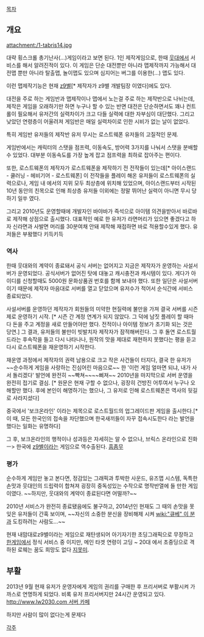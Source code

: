 [[목차]]
== 개요 ==
attachment:/1-tabris14.jpg

대략 횡스크롤 총기난사(...)게임이라고 보면 된다.
1인 제작게임으로, 한때 [[웃대]]에서 서비스를 해서 알려진적이 있다.
이 게임은 단순 대전뿐만 아니라 맵제작까지 가능해서 대전맵 뿐만 아니라 탈출맵, 놀이맵도 있으며 심지어는 버그를 이용한(...) 맵도 있다.

이런 맵제작기능은 현재 [[z9별]][* 제작자가 z9별 개발팀장 이였다]에도 있다.

대전을 주로 하는 게임반과 맵제작이나 맵에서 노는걸 주로 하는 제작반으로 나뉘는데, 제작은 게임을 오래하기만 하면 누구나 할 수 있는 반면 대전은 단순하면서도 꽤나 컨트롤이 필요해서 유저간의 실력차이가 크고 다들 실력에 대한 자부심이 대단했다. 그리고 낮았던 연령층이 어울려져 게임반은 매일 실력차이로 인한 시비가 없는 날이 없었다.

특히 게임반 유저들의 제작반 유저 무시는 로스트웨폰 유저들의 고질적인 문제.

게임반에서는 캐릭터의 스탯을 점프력, 이동속도, 방어력 3가지를 나눠서 스탯을 분배할 수 있었다. 대부분 이동속도를 가장 높게 잡고 점프력을 최하로 잡아주는 편이다.

또한, 로스트웨폰의 제작자가 로스트웨폰을 제작하기 전 전작들이 있는데[* 아이스랜드 - 쿨러닝 - 헤비기어 - 로스트웨폰] 이 전작들을 플레이 해온 유저들이 로스트웨폰의 실력으로나, 게임 내 에서의 지위 모두 최상층에 위치해 있었으며, 아이스랜드부터 시작된 10년 동안의 친목으로 인해 최상층 유저들 이외에는 정말 뛰어난 실력이 아니면 무시 당하기 일쑤 였다.

그리고 2010년도 운영할때에 개발자인 바야바가 즉석으로 아이템 의견을받아서 바로바로 제작해 상점으로 출시했다. 대표적인 예로 한 유저가 라면머리가 있으면 좋겠다고 하자 신라면과 사발면 머리를 30분여채 안돼 제작해 재접하면 바로 적용할수있게 했다. 유저들은 부왘했다 키득키득

=== 역사 ===
한때 웃대와의 계약이 종료돼서 공식 서버는 없어지고 지금은 제작자가 운영하는 사설서버가 운영되었다.
공식서버가 없어진 탓에 대놓고 캐시충전과 캐시템이 있다. 게다가 아이디를 신청할때도 5000원 문화상품권 번호를 함께 보내야 했다. 또한 일단은 사설서버이기 때문에 제작자 마음대로 서버를 열고 닫았으며 유저수가 적어서 순식간에 서비스 종료되었다.

사설서버를 운영하던 제작자가 회원들의 미약한 현질력에 불만을 가져 결국 서버를 시즌제로 운영하기 시작. [* 시즌 간 계정 연계가 되지 않았다. 그 덕에 남짓 플레이 할 때마다 돈을 주고 계정을 새로 만들어야만 했다. 전적이나 아이템 정보가 초기화 되는 것은 당연.] 그 결과, 유저들의 불만이 빗발치자 제작자가 잠적해버린다. 그 후 돌연 로스트월드라는 후속작을 들고 다시 나타나나, 원작의 맛을 제대로 재현하지 못했다는 평을 듣고 다시 로스트웨폰을 재운영하기 시작한다.

재운영 과정에서 제작자의 권력 남용으로 크고 작은 사건들이 터지다, 결국 한 유저가 ~~순수하게 게임을 사랑하는 진심어린 마음으로~~ 한 '이런 게임 얼마면 되냐, 내가 사서 돌리겠다' 발언에 완전히 ~~빡쳐~~~~삐져~~ 2010년을 마지막으로 서버 운영을 완전히 접기로 결심. [* 원문은 현재 구할 수 없으나, 굉장히 건방진 어투여서 누구나 오해할만 했다. 후에 본인이 해명하기는 했으나, 그 유저로 인해 로스트웨폰은 역사의 뒷길로 사라지셨다]

중국에서 '보크온라인' 이라는 제목으로 로스트월드의 업그레이드판 게임을 출시한다.[* 이 때, 모든 한국인의 접속을 차단했으며 한국새끼들이 자꾸 접속시도한다 라는 발언을 했다는 일화는 유명하다]

그 후, 보크온라인의 행적이나 성과등은 자세히는 알 수 없으나, 브릭스 온라인으로 진화 ㅡ> 한국에 [[z9별]]이라는 게임으로 역수출된다. [[흠좀무]]

=== 평가 ===

순수하게 게임만 놓고 본다면, 정감있는 그래픽과 투박한 사운드, 유즈맵 시스템, 독특한 손맛과 웃대인의 드립력이 합쳐져 굉장히 중독성있는 수작으로 명작반열에 들 만한 게임이였다. ~~하지만, 웃대와의 계약이 종료된다면 어떨까?~~

2010년 서비스가 완전히 종료됐음에도 불구하고, 2014년인 현재도 그 때의 손맛을 못잊은 유저들이 간혹 보이며, ~~자신의 소중한 분신을 장비해제 시켜 [[wiki:"큐베" 이 분]]과 도킹하려는 사람도...~~

현재 내맘대로z9별이라는 게임으로 재탄생되어 아기자기한 초딩그래픽으로 무장하고 [[한게임]]에서 정식 서비스 중 이지만, 메인 타겟 연령이 고딩 ~ 20대 에서 초중딩으로  격하된 로웨는 꿈도 희망도 없다 [[지못미]].

== 부활 ==
2013년 9월 현재 유저가 운영자에게 게임의 권리를 구매한 후 프리서버로 부활시켜 가까스로 연명하게 되었다. 비록 유저 프리서버지만 24시간 운영되고 있다.
[[http://www.lw2030.com 서버 카페]]

하지만 사람이 많이 없다는게 문제다


[[각주]]
